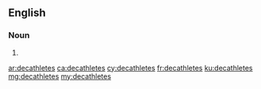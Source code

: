 ==English==

===Noun===
{{head|en|noun plural form}}

# {{plural of|decathlete|lang=en}}

[[ar:decathletes]]
[[ca:decathletes]]
[[cy:decathletes]]
[[fr:decathletes]]
[[ku:decathletes]]
[[mg:decathletes]]
[[my:decathletes]]